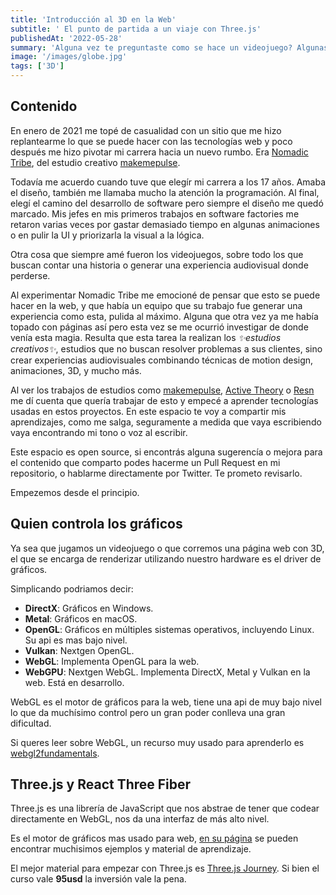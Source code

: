 ```yaml
---
title: 'Introducción al 3D en la Web'
subtitle: ' El punto de partida a un viaje con Three.js'
publishedAt: '2022-05-28'
summary: 'Alguna vez te preguntaste como se hace un videojuego? Algunas de las webs que mas impresionan usan las mismas técnicas.'
image: '/images/globe.jpg'
tags: ['3D']
---
```


## Contenido

En enero de 2021 me topé de casualidad con un sitio que me hizo replantearme lo que se puede hacer con las tecnologías web y poco después me hizo pivotar mi carrera hacia un nuevo rumbo. Era [Nomadic Tribe](https://2019.makemepulse.com/), del estudio creativo [makemepulse](https://www.makemepulse.com/).

<Figure figcaption="Nomadic Tribe, por Makemepulse">
  <source src="https://i.gyazo.com/f5e0dbc46a5ec4b60d4d82284118e432.mp4" type="video/mp4" />
</Figure>

Todavía me acuerdo cuando tuve que elegír mi carrera a los 17 años. Amaba el diseño, también me llamaba mucho la atención la programación. Al final, elegí el camino del desarrollo de software pero siempre el diseño me quedó marcado. Mis jefes en mis primeros trabajos en software factories me retaron varias veces por gastar demasiado tiempo en algunas animaciones o en pulir la UI y priorizarla la visual a la lógica.

Otra cosa que siempre amé fueron los videojuegos, sobre todo los que buscan contar una historia o generar una experiencia audiovisual donde perderse.

Al experimentar Nomadic Tribe me emocioné de pensar que esto se puede hacer en la web, y que había un equipo que su trabajo fue generar una experiencia como esta, pulida al máximo. Alguna que otra vez ya me había topado con páginas así pero esta vez se me ocurrió investigar de donde venía esta magia. Resulta que esta tarea la realizan los *✨estudios creativos✨*, estudios que no buscan resolver problemas a sus clientes, sino crear experiencias audiovisuales combinando técnicas de motion design, animaciones, 3D, y mucho más.

Al ver los trabajos de estudios como [makemepulse](https://www.makemepulse.com/), [Active Theory](https://activetheory.net/) o [Resn](https://resn.co.nz/) me dí cuenta que quería trabajar de esto y empecé a aprender tecnologías usadas en estos proyectos. En este espacio te voy a compartir mis aprendizajes, como me salga, seguramente a medida que vaya escribiendo vaya encontrando mi tono o voz al escribir. 

<SideNote variant="disclaimer">
Este espacio es open source, si encontrás alguna sugerencía o mejora para el contenido que comparto podes hacerme un Pull Request <Link href="https://github.com/emaLorenzo/emalorenzo.com" variant="repo">en mi repositorio</Link>, o hablarme directamente por <Link href="https://twitter.com/emalorenzo_" variant="twitter">Twitter</Link>. Te prometo revisarlo.
</SideNote>

Empezemos desde el principio.

## Quien controla los gráficos
Ya sea que jugamos un videojuego o que corremos una página web con 3D, el que se encarga de renderizar utilizando nuestro hardware es el driver de gráficos.

Simplicando podriamos decir:
* **DirectX**: Gráficos en Windows.
* **Metal**: Gráficos en macOS.
* **OpenGL**: Gráficos en múltiples sistemas operativos, incluyendo Linux. Su api es mas bajo nivel.
* **Vulkan**: Nextgen OpenGL.
* **WebGL**: Implementa OpenGL para la web.
* **WebGPU**: Nextgen WebGL. Implementa DirectX, Metal y Vulkan en la web. Está en desarrollo.

WebGL es el motor de gráficos para la web, tiene una api de muy bajo nivel lo que da muchísimo control pero un gran poder conlleva una gran dificultad.

<SideNote>Si queres leer sobre WebGL, un recurso muy usado para aprenderlo es [webgl2fundamentals](https://webgl2fundamentals.org/).</SideNote>


## Three.js y React Three Fiber
Three.js es una librería de JavaScript que nos abstrae de tener que codear directamente en WebGL, nos da una interfaz de más alto nivel.

Es el motor de gráficos mas usado para web, [en su página](https://threejs.org/) se pueden encontrar muchisimos ejemplos y material de aprendizaje.

<Figure figcaption="RectAreaLight, uno de los ejemplos de la web de Three.js">
  <source src="https://i.gyazo.com/ce72f2fdb4d21c3faf7d1270ba5b7896.mp4" type="video/mp4" />
</Figure>


<SideNote variant="material">El mejor material para empezar con Three.js es [Three.js Journey](https://threejs-journey.com/). Si bien el curso vale **95usd** la inversión vale la pena.</SideNote>